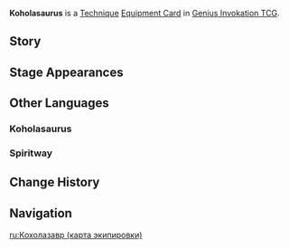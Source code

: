 {{Genius Invokation TCG Infobox
|title     = Koholasaurus
|id        = 313003
|image     = Koholasaurus Equipment Card.png
|type      = Equipment Card
|group     = Technique
|effect    = '''Technique''': Spiritway<br><br>'''Spiritway'''<br>Select 1 Summon on your side and immediately trigger its End Phase effect. (Can only use once per Round)<br>'''Cost:''' {{TCG Cost|1|Matching}}
|matching  = 2
|source1   = {{Sold By}}
|features  = Koholasaurus
|usage = 2
}}

'''Koholasaurus''' is a [[Technique Card|Technique]] [[Equipment Card]] in [[Genius Invokation TCG]]. 

==Story==
{{Description|Only the Koholasaurs &mdash; and some adults from the People of the Springs who have mastered a variety of different skills &mdash; are able to use the Spiritways with unfettered facility, swiftly traversing these pathways of constantly flowing phlogiston...|title=Koholasaurus: Spiritway}}

==Stage Appearances==
{{Genius Invokation TCG Stage Appearances}}

==Other Languages==
===Koholasaurus===
{{Other Languages|Transclude=Koholasaurus}}

===Spiritway===
{{Other Languages|Transclude=Spiritway}}

==Change History==
{{Change History|5.0}}

==Navigation==
{{Genius Invokation TCG Navbox|Equipment Card}}

[[ru:Кохолазавр (карта экипировки)]]